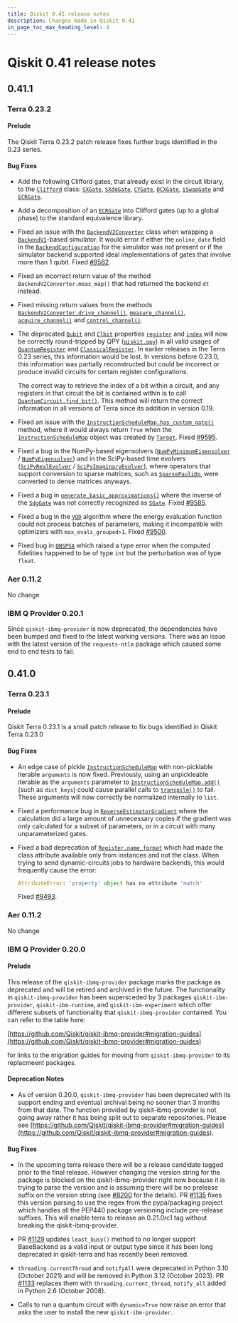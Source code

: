 ```yaml
---
title: Qiskit 0.41 release notes
description: Changes made in Qiskit 0.41
in_page_toc_max_heading_level: 4
---
```


# Qiskit 0.41 release notes

## 0.41.1

<span id="release-notes-terra-0-23-2" />

<span id="id55" />

### Terra 0.23.2

<span id="release-notes-terra-0-23-2-prelude" />

<span id="id56" />

#### Prelude

The Qiskit Terra 0.23.2 patch release fixes further bugs identified in the 0.23 series.

<span id="release-notes-terra-0-23-2-bug-fixes" />

<span id="id57" />

#### Bug Fixes

*   Add the following Clifford gates, that already exist in the circuit library, to the [`Clifford`](/docs/api/qiskit/0.45/qiskit.quantum_info.Clifford "qiskit.quantum_info.Clifford") class: [`SXGate`](/docs/api/qiskit/0.45/qiskit.circuit.library.SXGate "qiskit.circuit.library.SXGate"), [`SXdgGate`](/docs/api/qiskit/0.45/qiskit.circuit.library.SXdgGate "qiskit.circuit.library.SXdgGate"), [`CYGate`](/docs/api/qiskit/0.45/qiskit.circuit.library.CYGate "qiskit.circuit.library.CYGate"), [`DCXGate`](/docs/api/qiskit/0.45/qiskit.circuit.library.DCXGate "qiskit.circuit.library.DCXGate"), [`iSwapGate`](/docs/api/qiskit/0.45/qiskit.circuit.library.iSwapGate "qiskit.circuit.library.iSwapGate") and [`ECRGate`](/docs/api/qiskit/0.45/qiskit.circuit.library.ECRGate "qiskit.circuit.library.ECRGate").

*   Add a decomposition of an [`ECRGate`](/docs/api/qiskit/0.45/qiskit.circuit.library.ECRGate "qiskit.circuit.library.ECRGate") into Clifford gates (up to a global phase) to the standard equivalence library.

*   Fixed an issue with the [`BackendV2Converter`](/docs/api/qiskit/0.45/qiskit.providers.BackendV2Converter "qiskit.providers.BackendV2Converter") class when wrapping a [`BackendV1`](/docs/api/qiskit/0.45/qiskit.providers.BackendV1 "qiskit.providers.BackendV1")-based simulator. It would error if either the `online_date` field in the [`BackendConfiguration`](/docs/api/qiskit/0.45/qiskit.providers.models.BackendConfiguration "qiskit.providers.models.BackendConfiguration") for the simulator was not present or if the simulator backend supported ideal implementations of gates that involve more than 1 qubit. Fixed [#9562](https://github.com/Qiskit/qiskit/issues/9562).

*   Fixed an incorrect return value of the method `BackendV2Converter.meas_map()` that had returned the backend `dt` instead.

*   Fixed missing return values from the methods [`BackendV2Converter.drive_channel()`](/docs/api/qiskit/0.45/qiskit.providers.BackendV2Converter#drive_channel "qiskit.providers.BackendV2Converter.drive_channel"), [`measure_channel()`](/docs/api/qiskit/0.45/qiskit.providers.BackendV2Converter#measure_channel "qiskit.providers.BackendV2Converter.measure_channel"), [`acquire_channel()`](/docs/api/qiskit/0.45/qiskit.providers.BackendV2Converter#acquire_channel "qiskit.providers.BackendV2Converter.acquire_channel") and [`control_channel()`](/docs/api/qiskit/0.45/qiskit.providers.BackendV2Converter#control_channel "qiskit.providers.BackendV2Converter.control_channel").

*   The deprecated [`Qubit`](/docs/api/qiskit/0.45/qiskit.circuit.Qubit "qiskit.circuit.Qubit") and [`Clbit`](/docs/api/qiskit/0.45/qiskit.circuit.Clbit "qiskit.circuit.Clbit") properties [`register`](/docs/api/qiskit/0.45/qiskit.circuit.Qubit#register "qiskit.circuit.Qubit.register") and [`index`](/docs/api/qiskit/0.45/qiskit.circuit.Qubit#index "qiskit.circuit.Qubit.index") will now be correctly round-tripped by QPY ([`qiskit.qpy`](/docs/api/qiskit/0.45/qpy#module-qiskit.qpy "qiskit.qpy")) in all valid usages of [`QuantumRegister`](/docs/api/qiskit/0.45/qiskit.circuit.QuantumRegister "qiskit.circuit.QuantumRegister") and [`ClassicalRegister`](/docs/api/qiskit/0.45/qiskit.circuit.ClassicalRegister "qiskit.circuit.ClassicalRegister"). In earlier releases in the Terra 0.23 series, this information would be lost. In versions before 0.23.0, this information was partially reconstructed but could be incorrect or produce invalid circuits for certain register configurations.

    The correct way to retrieve the index of a bit within a circuit, and any registers in that circuit the bit is contained within is to call [`QuantumCircuit.find_bit()`](/docs/api/qiskit/0.45/qiskit.circuit.QuantumCircuit#find_bit "qiskit.circuit.QuantumCircuit.find_bit"). This method will return the correct information in all versions of Terra since its addition in version 0.19.

*   Fixed an issue with the [`InstructionScheduleMap.has_custom_gate()`](/docs/api/qiskit/0.45/qiskit.pulse.InstructionScheduleMap#has_custom_gate "qiskit.pulse.InstructionScheduleMap.has_custom_gate") method, where it would always return `True` when the [`InstructionScheduleMap`](/docs/api/qiskit/0.45/qiskit.pulse.InstructionScheduleMap "qiskit.pulse.InstructionScheduleMap") object was created by [`Target`](/docs/api/qiskit/0.45/qiskit.transpiler.Target "qiskit.transpiler.Target"). Fixed [#9595](https://github.com/Qiskit/qiskit/issues/9595).

*   Fixed a bug in the NumPy-based eigensolvers ([`NumPyMinimumEigensolver`](/docs/api/qiskit/0.45/qiskit.algorithms.minimum_eigensolvers.NumPyMinimumEigensolver "qiskit.algorithms.minimum_eigensolvers.NumPyMinimumEigensolver") / [`NumPyEigensolver`](/docs/api/qiskit/0.45/qiskit.algorithms.eigensolvers.NumPyEigensolver "qiskit.algorithms.eigensolvers.NumPyEigensolver")) and in the SciPy-based time evolvers ([`SciPyRealEvolver`](/docs/api/qiskit/0.45/qiskit.algorithms.SciPyRealEvolver "qiskit.algorithms.SciPyRealEvolver") / [`SciPyImaginaryEvolver`](/docs/api/qiskit/0.45/qiskit.algorithms.SciPyImaginaryEvolver "qiskit.algorithms.SciPyImaginaryEvolver")), where operators that support conversion to sparse matrices, such as [`SparsePauliOp`](/docs/api/qiskit/0.45/qiskit.quantum_info.SparsePauliOp "qiskit.quantum_info.SparsePauliOp"), were converted to dense matrices anyways.

*   Fixed a bug in [`generate_basic_approximations()`](/docs/api/qiskit/0.45/synthesis#qiskit.synthesis.generate_basic_approximations "qiskit.synthesis.generate_basic_approximations") where the inverse of the [`SdgGate`](/docs/api/qiskit/0.45/qiskit.circuit.library.SdgGate "qiskit.circuit.library.SdgGate") was not correctly recognized as [`SGate`](/docs/api/qiskit/0.45/qiskit.circuit.library.SGate "qiskit.circuit.library.SGate"). Fixed [#9585](https://github.com/Qiskit/qiskit/issues/9585).

*   Fixed a bug in the [`VQD`](/docs/api/qiskit/0.45/qiskit.algorithms.eigensolvers.VQD "qiskit.algorithms.eigensolvers.VQD") algorithm where the energy evaluation function could not process batches of parameters, making it incompatible with optimizers with `max_evals_grouped>1`. Fixed [#9500](https://github.com/Qiskit/qiskit/issues/9500).

*   Fixed bug in [`QNSPSA`](/docs/api/qiskit/0.45/qiskit.algorithms.optimizers.QNSPSA "qiskit.algorithms.optimizers.QNSPSA") which raised a type error when the computed fidelities happened to be of type `int` but the perturbation was of type `float`.

<span id="aer-0-11-2" />

### Aer 0.11.2

No change

<span id="ibm-q-provider-0-20-1" />

<span id="release-notes-ibmq-0-20-1" />

### IBM Q Provider 0.20.1

Since `qiskit-ibmq-provider` is now deprecated, the dependencies have been bumped and fixed to the latest working versions. There was an issue with the latest version of the `requests-ntlm` package which caused some end to end tests to fail.

<span id="qiskit-0-41-0" />

## 0.41.0

<span id="terra-0-23-1" />

### Terra 0.23.1

<span id="release-notes-0-23-1-prelude" />

<span id="id58" />

#### Prelude

Qiskit Terra 0.23.1 is a small patch release to fix bugs identified in Qiskit Terra 0.23.0

<span id="release-notes-0-23-1-bug-fixes" />

<span id="id59" />

#### Bug Fixes

*   An edge case of pickle [`InstructionScheduleMap`](/docs/api/qiskit/0.45/qiskit.pulse.InstructionScheduleMap "qiskit.pulse.InstructionScheduleMap") with non-picklable iterable `arguments` is now fixed. Previously, using an unpickleable iterable as the `arguments` parameter to [`InstructionScheduleMap.add()`](/docs/api/qiskit/0.45/qiskit.pulse.InstructionScheduleMap#add "qiskit.pulse.InstructionScheduleMap.add") (such as `dict_keys`) could cause parallel calls to [`transpile()`](/docs/api/qiskit/0.45/compiler#qiskit.compiler.transpile "qiskit.compiler.transpile") to fail. These arguments will now correctly be normalized internally to `list`.

*   Fixed a performance bug in [`ReverseEstimatorGradient`](/docs/api/qiskit/0.45/qiskit.algorithms.gradients.ReverseEstimatorGradient "qiskit.algorithms.gradients.ReverseEstimatorGradient") where the calculation did a large amount of unnecessary copies if the gradient was only calculated for a subset of parameters, or in a circuit with many unparameterized gates.

*   Fixed a bad deprecation of [`Register.name_format`](/docs/api/qiskit/0.45/qiskit.circuit.Register#name_format "qiskit.circuit.Register.name_format") which had made the class attribute available only from instances and not the class. When trying to send dynamic-circuits jobs to hardware backends, this would frequently cause the error:

    ```python
    AttributeError: 'property' object has no attribute 'match'
    ```

    Fixed [#9493](https://github.com/Qiskit/qiskit/issues/9493).

<span id="id60" />

### Aer 0.11.2

No change

<span id="ibm-q-provider-0-20-0" />

<span id="release-notes-ibmq-0-20-0" />

### IBM Q Provider 0.20.0

<span id="id61" />

#### Prelude

This release of the `qiskit-ibmq-provider` package marks the package as deprecated and will be retired and archived in the future. The functionality in `qiskit-ibmq-provider` has been supersceded by 3 packages `qiskit-ibm-provider`, `qiskit-ibm-runtime`, and `qiskit-ibm-experiment` which offer different subsets of functionality that `qiskit-ibmq-provider` contained. You can refer to the table here:

[https://github.com/Qiskit/qiskit-ibmq-provider#migration-guides](https://github.com/Qiskit/qiskit-ibmq-provider#migration-guides)

for links to the migration guides for moving from `qiskit-ibmq-provider` to its replacmeent packages.

<span id="release-notes-ibmq-0-20-0-deprecation-notes" />

<span id="id62" />

#### Deprecation Notes

*   As of version 0.20.0, `qiskit-ibmq-provider` has been deprecated with its support ending and eventual archival being no sooner than 3 months from that date. The function provided by qiskit-ibmq-provider is not going away rather it has being split out to separate repositories. Please see [https://github.com/Qiskit/qiskit-ibmq-provider#migration-guides](https://github.com/Qiskit/qiskit-ibmq-provider#migration-guides).

<span id="release-notes-ibmq-0-20-0-bug-fixes" />

<span id="id63" />

#### Bug Fixes

*   In the upcoming terra release there will be a release candidate tagged prior to the final release. However changing the version string for the package is blocked on the qiskit-ibmq-provider right now because it is trying to parse the version and is assuming there will be no prelease suffix on the version string (see [#8200](https://github.com/Qiskit/qiskit-terra/pull/8200) for the details). PR [#1135](https://github.com/Qiskit/qiskit-ibmq-provider/pull/1135) fixes this version parsing to use the regex from the pypa/packaging project which handles all the PEP440 package versioning include pre-release suffixes. This will enable terra to release an 0.21.0rc1 tag without breaking the qiskit-ibmq-provider.

*   PR [#1129](https://github.com/Qiskit/qiskit-ibmq-provider/pull/1129) updates `least_busy()` method to no longer support BaseBackend as a valid input or output type since it has been long deprecated in qiskit-terra and has recently been removed.

*   `threading.currentThread` and `notifyAll` were deprecated in Python 3.10 (October 2021) and will be removed in Python 3.12 (October 2023). PR [#1133](https://github.com/Qiskit/qiskit-ibmq-provider/pull/1133) replaces them with `threading.current_thread`, `notify_all` added in Python 2.6 (October 2008).

*   Calls to run a quantum circuit with `dynamic=True` now raise an error that asks the user to install the new `qiskit-ibm-provider`.

<span id="qiskit-0-40-0" />